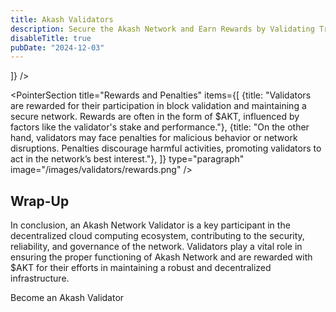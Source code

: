 ```yaml
---
title: Akash Validators
description: Secure the Akash Network and Earn Rewards by Validating Transactions.
disableTitle: true
pubDate: "2024-12-03"
---
```



<CommunityHero
  subTitle="Akash Validators:"
  title="Help validate the <br class=' md:hidden'/> Akash Supercloud <br /> and earn rewards"
  description="An Akash Network Validators plays a pivotal role in the decentralized cloud computing platform, Akash Network. Operating on blockchain technology, Akash Network establishes a marketplace for cloud resources, enabling the peer-to-peer exchange of computing power. Validators are instrumental in upholding the network’s security, contributing to the validation and consensus process."
  buttonLabel="Become an Akash Validator"
  buttonLink="https://akashnet.typeform.com/to/kH2gpXOL?typeform-source=akash.network"
/>

<Responsibility/>

<div className="mt-20 lg:mt-40"/>
<PointerSection 
  reverse={true}
  title="Node Infrastructure"
  description="To become a validator on Akash Network, entities must set up and maintain a node, which typically includes:"
  type="sublist"
  image="/images/validators/node.png"
  items={[
   {
    title: "Server Infrastructure:",
    items: [
      "Validators operate robust servers capable of handling the computational demands of block validation.",
      "The quality and reliability of server infrastructure significantly influence the overall performance of Akash Network.",
    ]
   },
   {
    title: "Software:",
    items: [
      "Validators run specialized software enabling them to participate in the consensus process.",
      "Regular updates and maintenance are essential to keep the software secure and up to date.",
    ]
   },
   {
    title: "Network Connectivity:",
    items: [
      "A stable and high-speed internet connection is crucial for maintaining a reliable node.",
      "Validators ensure their nodes are well-connected to the Akash Network.",
    ]
   }

  ]}
/>

<div className="mt-20 lg:mt-40"/>

<PointerSection 
  title="Rewards and Penalties"
  items={[
    {title: "Validators are rewarded for their participation in block validation and maintaining a secure network. Rewards are often in the form of $AKT, influenced by factors like the validator's stake and performance."},
    {title: "On the other hand, validators may face penalties for malicious behavior or network disruptions. Penalties discourage harmful activities, promoting validators to act in the network’s best interest."},
  ]}
  type="paragraph"
  image="/images/validators/rewards.png"
/>


<div className="mt-20 lg:mt-40"/>


<div className="flex flex-col  not-prose  justify-center items-center">
  <h2 className="text-3xl font-semibold text-center">Wrap-Up</h2>
  <p className="text-center text-sm md:text-base mt-4">In conclusion, an Akash Network Validator is a key participant in the decentralized cloud computing ecosystem, contributing to the security, reliability, and governance of the network. Validators play a vital role in ensuring the proper functioning of Akash Network and are rewarded with $AKT for their efforts in maintaining a robust and decentralized infrastructure.</p>
  <ButtonLink arrow className="mt-10 " link="https://akashnet.typeform.com/to/kH2gpXOL?typeform-source=akash.network" variant="secondary" size="lg" >
   Become an Akash Validator
  </ButtonLink>
</div>

